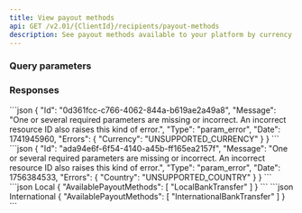 ```yaml
---
title: View payout methods
api: GET /v2.01/{ClientId}/recipients/payout-methods
description: See payout methods available to your platform by currency and country
---
```






### Query parameters

<Currency1/>
<Country/>

### Responses

<AccordionGroup>
<Accordion title="200" defaultOpen>
<AvailablePayoutMethodsResponse/>
</Accordion>
</AccordionGroup>

<AccordionGroup>
<Accordion title="400 - Currency not supported">
```json
{
    "Id": "0d361fcc-c766-4062-844a-b619ae2a49a8",
    "Message": "One or several required parameters are missing or incorrect. An incorrect resource ID also raises this kind of error.",
    "Type": "param_error",
    "Date": 1741945960,
    "Errors": {
        "Currency": "UNSUPPORTED_CURRENCY"
    }
}
```
</Accordion>
<Accordion title="400 - Country not supported">
```json
{
    "Id": "ada94e6f-6f54-4140-a45b-ff165ea2157f",
    "Message": "One or several required parameters are missing or incorrect. An incorrect resource ID also raises this kind of error.",
    "Type": "param_error",
    "Date": 1756384533,
    "Errors": {
        "Country": "UNSUPPORTED_COUNTRY"
    }
}
```
</Accordion>
</AccordionGroup>

<ResponseExample>
```json Local
{
    "AvailablePayoutMethods": [
        "LocalBankTransfer"
    ]
}
```
```json International
{
    "AvailablePayoutMethods": [
        "InternationalBankTransfer"
    ]
}
```
</ResponseExample>

<RequestExample>
<RestGetNoBody />
</RequestExample>
